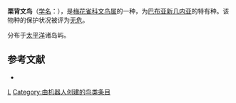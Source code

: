 {{Speciesbox 
| taxon = Lonchura forbesi
| image = Lonchura forbesi - Joseph Smit.jpg
| status = LC | status_system = IUCN3.1
| authority = [[菲利普·L·斯克莱特|Sclater]], 1879
}}

'''栗背文鸟'''（[[学名|学名]]：{{lang|la|''Lonchura forbesi''}}），是[[梅花雀科|梅花雀科]][[文鸟属|文鸟属]]的一种，为[[巴布亚新几内亚|巴布亚新几内亚]]的特有种。该物种的保护状况被评为[[无危|无危]]。

分布于[[太平洋|太平洋]]诸岛屿。

== 参考文献 ==
*{{cite web|url=http://www.birdlife.org/datazone/speciesfactsheet.php?id=8724&m=0|title=Lonchura forbesi|publisher=[[国际鸟盟|BirdLife.org]]|accessdate=2011-06-27}}
{{Taxonbar|from=Q524513}}

[[Category:文鸟属|L]]
[[Category:由机器人创建的鸟类条目|Category:由机器人创建的鸟类条目]]